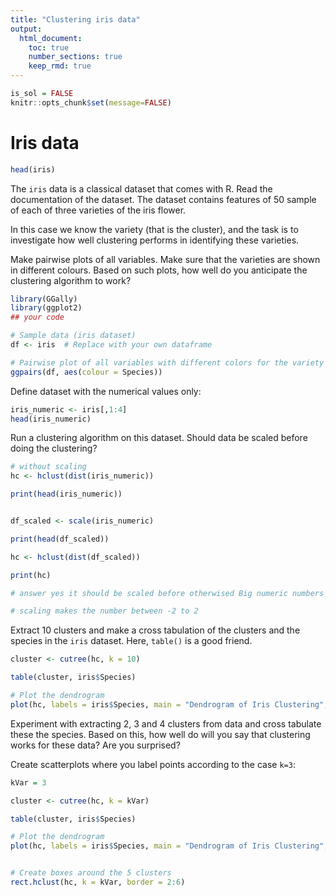 ```yaml
---
title: "Clustering iris data"
output: 
  html_document:
    toc: true
    number_sections: true
    keep_rmd: true
---
```



```r
is_sol = FALSE
knitr::opts_chunk$set(message=FALSE)
```


# Iris  data

```r
head(iris)
```
The `iris` data is a classical dataset that comes with R. Read the documentation of the dataset. The dataset contains features of 50 sample of each of three varieties of the iris flower. 

In this case we know the variety (that is the cluster), and the task is to investigate how well clustering performs in identifying these varieties.

Make pairwise plots of all variables. Make sure that the varieties are shown in different colours. Based on such plots, how well do you anticipate the clustering algorithm to work?

```r
library(GGally)
library(ggplot2)
## your code

# Sample data (iris dataset)
df <- iris  # Replace with your own dataframe

# Pairwise plot of all variables with different colors for the variety
ggpairs(df, aes(colour = Species))
```


Define dataset with the numerical values only:
```r
iris_numeric <- iris[,1:4]
head(iris_numeric)
```

Run a clustering algorithm on this dataset. Should data be scaled before doing the clustering?

```r
# without scaling
hc <- hclust(dist(iris_numeric))

print(head(iris_numeric))


df_scaled <- scale(iris_numeric)

print(head(df_scaled))

hc <- hclust(dist(df_scaled))

print(hc)

# answer yes it should be scaled before otherwised Big numeric numbers could screwer the culster. But it is not allways the case

# scaling makes the number between -2 to 2
```


Extract 10 clusters and make a cross tabulation of the clusters and the species in the `iris` dataset. Here, `table()` is a good friend.

```r

cluster <- cutree(hc, k = 10)

table(cluster, iris$Species)

# Plot the dendrogram
plot(hc, labels = iris$Species, main = "Dendrogram of Iris Clustering", xlab = "", sub = "")

```



Experiment with extracting 2, 3 and 4 clusters from data and cross tabulate these the species. Based on this, how well do will you say that clustering works for these data? Are you surprised?


Create scatterplots where you label points according to  the case `k=3`:

```r
kVar = 3

cluster <- cutree(hc, k = kVar)

table(cluster, iris$Species)

# Plot the dendrogram
plot(hc, labels = iris$Species, main = "Dendrogram of Iris Clustering", xlab = "", sub = "")


# Create boxes around the 5 clusters
rect.hclust(hc, k = kVar, border = 2:6)
```




<!-- This file has been generated automatically from clustering_itvest_24_ex.rmd -->

<!-- time: 2024-09-20 07:07:22.852225 do not edit manually -->

